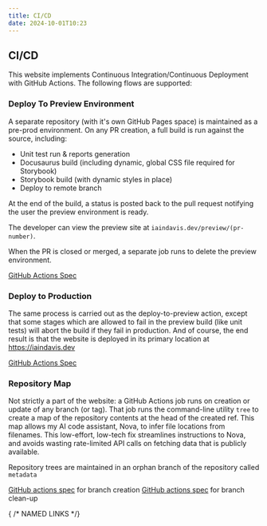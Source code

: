 ```yaml
---
title: CI/CD
date: 2024-10-01T10:23
---
```

## CI/CD
This website implements Continuous Integration/Continuous Deployment
with GitHub Actions. The following flows are supported:

### Deploy To Preview Environment
A separate repository (with it's own GitHub Pages space) is maintained
as a pre-prod environment. On any PR creation, a full build is run
against the source, including:
* Unit test run & reports generation
* Docusaurus build (including dynamic, global CSS file required for Storybook)
* Storybook build (with dynamic styles in place)
* Deploy to remote branch

At the end of the build, a status is posted back to the pull request
notifying the user the preview environment is ready.

The developer can view the preview site at `iaindavis.dev/preview/(pr-number)`.

When the PR is closed or merged, a separate job runs to delete the preview environment.

[GitHub Actions Spec][preview-build]

### Deploy to Production
The same process is carried out as the deploy-to-preview action,
except that some stages which are allowed to fail in the preview build
(like unit tests) will abort the build if they fail in production. And
of course, the end result is that the website is deployed in its
primary location at https://iaindavis.dev

[GitHub Actions Spec][production-build]

### Repository Map
Not strictly a part of the website: a GitHub Actions job runs on
creation or update of any branch (or tag). That job runs the
command-line utility `tree` to create a map of the repository contents
at the head of the created ref.  This map allows my AI code assistant,
Nova, to infer file locations from filenames.  This low-effort,
low-tech fix streamlines instructions to Nova, and avoids wasting
rate-limited API calls on fetching data that is publicly available.

Repository trees are maintained in an orphan branch of the repository
called `metadata`

[GitHub actions spec][repo-map-create] for branch creation
[GitHub actions spec][repo-map-cleanup] for branch clean-up


{ /* NAMED LINKS */}

[preview-build]: https://github.com/IainDavis/iaindavis.github.io/blob/main/.github/workflows/preview-deploy.yml ".github/workflows/preview-deploy.yml"
[production-build]:  https://github.com/IainDavis/iaindavis.github.io/blob/main/.github/workflows/production-deploy.yml ".github/workflows/production-deploy.yml"

[repo-map-create]: https://github.com/IainDavis/iaindavis.github.io/blob/main/.github/workflows/generate-repository-map.yml ".github/workflows/generate-repository-map.yml"
[repo-map-cleanup]: https://github.com/IainDavis/iaindavis.github.io/blob/main/.github/workflows/cleanup-repository-map.yml ".github/workflows/cleanup-repository-map.yml"
